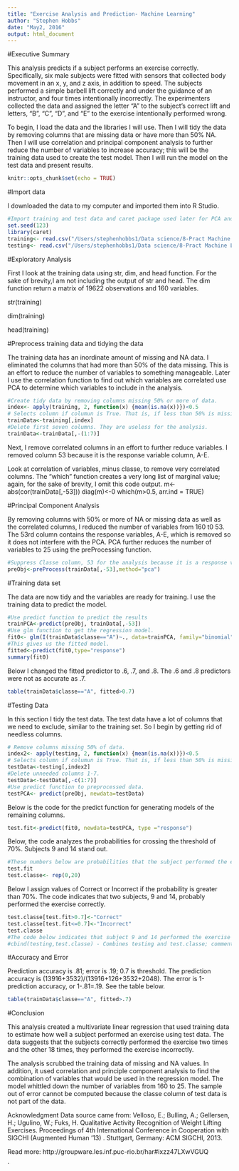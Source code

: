 ```yaml
---
title: "Exercise Analysis and Prediction- Machine Learning"
author: "Stephen Hobbs"
date: "May2, 2016"
output: html_document
---
```

#Executive Summary

This analysis predicts if a subject performs an exercise correctly. Specifically, six male subjects were fitted with sensors that collected body movement in an x, y, and z axis, in addition to speed. The subjects performed a simple barbell lift correctly and under the guidance of an instructor, and four times intentionally incorrectly. The experimenters collected the data and assigned the letter "A" to the subject's correct lift and letters, "B", "C", "D", and "E" to the exercise intentionally performed wrong.

To begin, I load the data and the libraries I will use. Then I will tidy the data by removing columns that are missing data or have more than 50% NA. Then I will use correlation and principal component analysis to further reduce the number of variables to increase accuracy; this will be the training data used to create the test model. Then I will run the model on the test data and present results.

```r
knitr::opts_chunk$set(echo = TRUE)
```
#Import data

I downloaded the data to my computer and imported them into R Studio.
```r
#Import training and test data and caret package used later for PCA and prediction.
set.seed(123)
library(caret)
training<- read.csv("/Users/stephenhobbs1/Data science/8-Pract Machine Learn/pml-training.csv", stringsAsFactors=FALSE, na.strings=c("","NA"))
testing<- read.csv("/Users/stephenhobbs1/Data science/8-Pract Machine Learn/pml-testing.csv", stringsAsFactors=FALSE, na.strings=c("","NA"))
```
#Exploratory Analysis

First I look at the training data using str, dim, and head function. For the sake of brevity,I am not including the output of str and head. The dim function return a matrix of 19622 observations and 160 variables.

str(training)

dim(training)

head(training)

#Preprocess training data and tidying the data

The training data has an inordinate amount of missing and NA data. I eliminated the columns that had more than 50% of the data missing. This is an effort to reduce the number of variables to something manageable. Later I use the correlation function to find out which variables are correlated use PCA to determine which variables to include in the analysis.
```r
#Create tidy data by removing columns missing 50% or more of data.
index<- apply(training, 2, function(x) {mean(is.na(x))})<0.5 
# Selects column if columun is True. That is, if less than 50% is missing or NA, then then the program selects #it.
trainData<-training[,index] 
#Delete first seven columns. They are useless for the analysis.
trainData<-trainData[,-(1:7)]
```

Next, I remove correlated columns in an effort to further reduce variables. I removed column 53 because it is the response variable column, A-E. 

Look at correlation of variables, minus classe, to remove very correlated columns. The "which" function creates a very long list of marginal value; again, for the sake of brevity, I omit this code output.
m<-abs(cor(trainData[,-53]))
diag(m)<-0
which(m>0.5, arr.ind = TRUE)

#Principal Component Analysis

By removing columns with 50% or more of NA or missing data as well as the correlated columns, I reduced the number of variables from 160 t0 53. The 53rd column contains the response variables, A-E, which is removed so it does not interfere with the PCA. PCA further reduces the number of variables to 25 using the preProcessing function.
```r
#Suppress Classe column, 53 for the analysis because it is a response variable and affects model.
preObj<-preProcess(trainData[,-53],method="pca") 
```

#Training data set

The data are now tidy and the variables are ready for training. I use the training data to predict the model.
```r
#Use predict function to predict the results
trainPCA<-predict(preObj, trainData[,-53])
#Use glm function to get the regression model.
fit0<- glm(I(trainData$classe=="A")~., data=trainPCA, family="binomial")
#This gives us the fitted model.
fitted<-predict(fit0,type="response")
summary(fit0)
```
Below I changed the fitted predictor to .6, .7, and .8. The .6 and .8 predictors were not as accurate as .7. 
```r
table(trainData$classe=="A", fitted>0.7)
```

#Testing Data

In this section I tidy the test data. The test data have a lot of columns that we need to exclude, similar to  the training set. So I begin by getting rid of needless columns.

```r
# Remove columns missing 50% of data.
index2<- apply(testing, 2, function(x) {mean(is.na(x))})<0.5 
# Selects column if columun is True. That is, if less than 50% is missing or NA, then then the program selects #it.
testData<-testing[,index2] 
#Delete unneeded columns 1-7.
testData<-testData[,-c(1:7)]
#Use predict function to preprocessed data.
testPCA<- predict(preObj, newdata=testData)
```

Below is the code for the predict function for generating models of the remaining columns. 
```r
test.fit<-predict(fit0, newdata=testPCA, type ="response")
```
Below, the code analyzes the probabilities for crossing the threshold of 70%. Subjects 9 and 14 stand out.
```r
#These numbers below are probabilities that the subject performed the exercise correctly.
test.fit
test.classe<- rep(0,20)
```

Below I assign values of Correct or Incorrect if the probability is greater than 70%. The code indicates that two subjects, 9 and 14, probably performed the exercise correctly.
```r
test.classe[test.fit>0.7]<-"Correct"
test.classe[test.fit<=0.7]<-"Incorrect"
test.classe
#The code below indicates that subject 9 and 14 performed the exercise correctly.
#cbind(testing,test.classe) - Combines testing and test.classe; commented for brevity

```
#Accuracy and Error

Prediction accuracy is .81; error is .19; 0.7 is threshold. The prediction accuracy is (13916+3532)/(13916+126+3532+2048). The error is 1-prediction accuracy, or 1-.81=.19. See the table below.
```r
table(trainData$classe=="A", fitted>.7)
```

#Conclusion

This analysis created a multivariate linear regression that used training data to estimate how well a subject performed an exercise using test data. The data suggests that the subjects correctly performed the exercise two times and the other 18 times, they performed the exercise incorrectly.

The analysis scrubbed the training data of missing and NA values. In addition, it used correlation and principle component analysis to find the combination of variables that would be used in the regression model. The model whittled down the number of variables from 160 to 25. The sample out of error cannot be computed because the classe column of test data is not part of the data.

Acknowledgment
Data source came from:
Velloso, E.; Bulling, A.; Gellersen, H.; Ugulino, W.; Fuks, H. Qualitative Activity Recognition of Weight Lifting Exercises. Proceedings of 4th International Conference in Cooperation with SIGCHI (Augmented Human '13) . Stuttgart, Germany: ACM SIGCHI, 2013.

Read more: http://groupware.les.inf.puc-rio.br/har#ixzz47LXwVGUQ




`